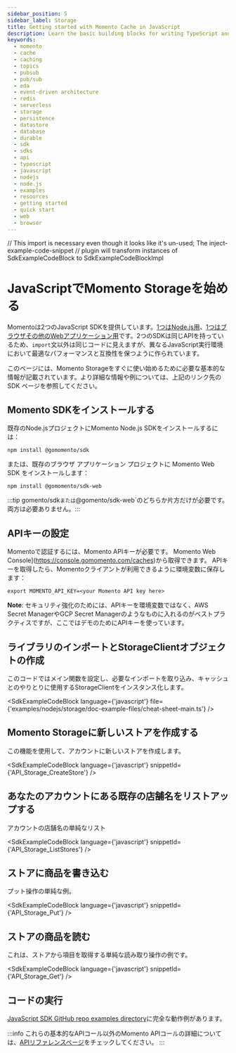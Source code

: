 ```yaml
---
sidebar_position: 5
sidebar_label: Storage
title: Getting started with Momento Cache in JavaScript
description: Learn the basic building blocks for writing TypeScript and JavaScript code to interact with Momento Cache.
keywords:
  - momento
  - cache
  - caching
  - topics
  - pubsub
  - pub/sub
  - eda
  - event-driven architecture
  - redis
  - serverless
  - storage
  - persistence
  - datastore
  - database
  - durable
  - sdk
  - sdks
  - api
  - typescript
  - javascript
  - nodejs
  - node.js
  - examples
  - resources
  - getting started
  - quick start
  - web
  - browser
---
```


// This import is necessary even though it looks like it's un-used; The inject-example-code-snippet
// plugin will transform instances of SdkExampleCodeBlock to SdkExampleCodeBlockImpl

# JavaScriptでMomento Storageを始める

Momentoは2つのJavaScript SDKを提供しています。[1つはNode.js用](/sdks/nodejs)、[1つはブラウザその他のWebアプリケーション用](/sdks/web)です。2つのSDKは同じAPIを持っているため、`import`文以外は同じコードに見えますが、異なるJavaScript実行環境において最適なパフォーマンスと互換性を保つように作られています。

このページには、Momento Storageをすぐに使い始めるために必要な基本的な情報が記載されています。より詳細な情報や例については、上記のリンク先の SDK ページを参照してください。

## Momento SDKをインストールする

既存のNode.jsプロジェクトにMomento Node.js SDKをインストールするには：

```cli
npm install @gomomento/sdk
```

または、既存のブラウザ アプリケーション プロジェクトに Momento Web SDK をインストールします：

```cli
npm install @gomomento/sdk-web
```

:::tip
gomento/sdk`または`@gomento/sdk-web`のどちらか片方だけが必要です。両方は必要ありません。:::

## APIキーの設定
Momentoで認証するには、Momento APIキーが必要です。 Momento Web Console](https://console.gomomento.com/caches)から取得できます。
APIキーを取得したら、Momentoクライアントが利用できるように環境変数に保存します：

```
export MOMENTO_API_KEY=<your Momento API key here>
```

**Note**: セキュリティ強化のためには、APIキーを環境変数ではなく、AWS Secret ManagerやGCP Secret Managerのようなものに入れるのがベストプラクティスですが、ここではデモのためにAPIキーを使っています。

## ライブラリのインポートとStorageClientオブジェクトの作成
このコードではメイン関数を設定し、必要なインポートを取り込み、キャッシュとのやりとりに使用するStorageClientをインスタンス化します。

<SdkExampleCodeBlock language={'javascript'} file={'examples/nodejs/storage/doc-example-files/cheat-sheet-main.ts'} />

## Momento Storageに新しいストアを作成する
この機能を使用して、アカウントに新しいストアを作成します。

<SdkExampleCodeBlock language={'javascript'} snippetId={'API_Storage_CreateStore'} />

## あなたのアカウントにある既存の店舗名をリストアップする
アカウントの店舗名の単純なリスト

<SdkExampleCodeBlock language={'javascript'} snippetId={'API_Storage_ListStores'} />

## ストアに商品を書き込む
プット操作の単純な例。

<SdkExampleCodeBlock language={'javascript'} snippetId={'API_Storage_Put'} />

## ストアの商品を読む
これは、ストアから項目を取得する単純な読み取り操作の例です。

<SdkExampleCodeBlock language={'javascript'} snippetId={'API_Storage_Get'} />

## コードの実行

[JavaScript SDK GitHub repo examples directory](https://github.com/momentohq/client-sdk-javascript/blob/main/examples)に完全な動作例があります。

:::info
これらの基本的なAPIコール以外のMomento APIコールの詳細については、[APIリファレンスページ](/storage/develop/api-reference/index.mdx)をチェックしてください。
:::
